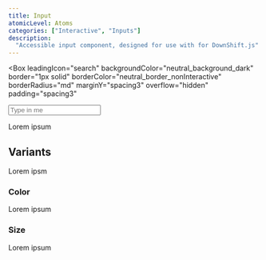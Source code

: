 ```yaml
---
title: Input
atomicLevel: Atoms
categories: ["Interactive", "Inputs"]
description:
  "Accessible input component, designed for use with for DownShift.js"
---
```



<Box
  leadingIcon="search"
  backgroundColor="neutral_background_dark"
  border="1px solid"
  borderColor="neutral_border_nonInteractive"
  borderRadius="md"
  marginY="spacing3"
  overflow="hidden"
  padding="spacing3"
>
  <Input placeholder="Type in me" />
</Box>

Lorem ipsum

## Variants

Lorem ipsm

### Color

Lorem ipsum

### Size

Lorem ipsum
